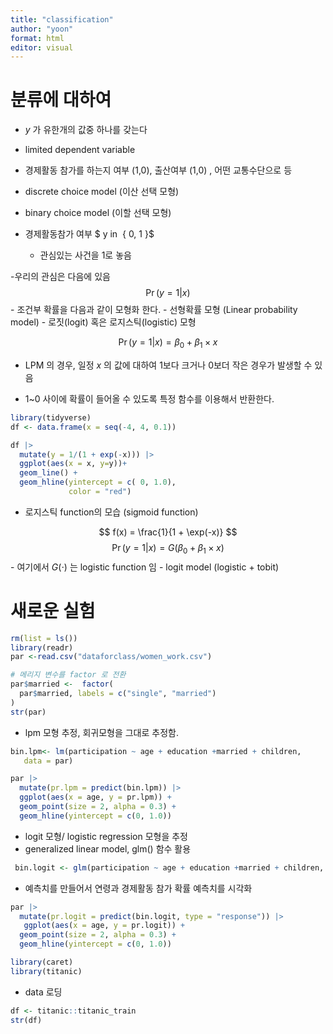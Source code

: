 ```yaml
---
title: "classification"
author: "yoon"
format: html
editor: visual
---
```

# 분류에 대하여

- $y$ 가 유한개의 값중 하나를 갖는다 
- limited dependent variable 

- 경제활동 참가를 하는지 여부 (1,0), 출산여부 (1,0) , 어떤 교통수단으로 등

- discrete choice model (이산 선택 모형)
- binary choice model (이할 선택 모형)

- 경제활동참가 여부 $ y\ in \ { 0, 1 \}$ 
  - 관심있는 사건을 1로 놓음
  
-우리의 관심은 다음에 있음 
$$ 
\Pr (y = 1 | x)
$$
- 조건부 확률을 다음과 같이 모형화 한다. 
  - 선형확률 모형 (Linear probability model)
  - 로짓(logit) 혹은 로지스틱(logistic) 모형
  
$$ 
\Pr (y = 1 | x) = \beta_0 + \beta_1  \times x
$$

- LPM 의 경우, 일정 $x$ 의 값에 대하여 1보다 크거나 0보더 작은 경우가 발생할 수 있음 

- 1~0 사이에 확률이 들어올 수 있도록 특정 함수를 이용해서 반환한다. 

```r
library(tidyverse)
df <- data.frame(x = seq(-4, 4, 0.1))

df |> 
  mutate(y = 1/(1 + exp(-x))) |> 
  ggplot(aes(x = x, y=y))+ 
  geom_line() + 
  geom_hline(yintercept = c( 0, 1.0), 
             color = "red")
```
- 로지스틱 function의 모습 (sigmoid function)

$$ 
f(x) = \frac{1}{1 + \exp(-x)}
$$
$$
\Pr (y = 1 | x) =G(\beta_0 + \beta_1  \times x)
$$
- 여기에서 $G(\cdot)$ 는 logistic function 임 
- logit model (logistic + tobit)







# 새로운 실험 
```r
rm(list = ls())
library(readr)
par <-read.csv("dataforclass/women_work.csv")

# 메리지 변수를 factor 로 전환 
par$married <-  factor(
  par$married, labels = c("single", "married")
)
str(par)
```
- lpm 모형 추정, 회귀모형을 그대로 추정함. 

```r
bin.lpm<- lm(participation ~ age + education +married + children, 
   data = par)
```

```r
par |> 
  mutate(pr.lpm = predict(bin.lpm)) |>
  ggplot(aes(x = age, y = pr.lpm)) + 
  geom_point(size = 2, alpha = 0.3) + 
  geom_hline(yintercept = c(0, 1.0))

```

- logit 모형/ logistic regression 모형을 추정 
- generalized linear model, glm() 함수 활용

```r
 bin.logit <- glm(participation ~ age + education +married + children, data = par, family = "binomial")

```


- 예측치를 만들어서 연령과 경제활동 참가 확률 예측치를 시각화

```r
par |> 
  mutate(pr.logit = predict(bin.logit, type = "response")) |>
   ggplot(aes(x = age, y = pr.logit)) + 
  geom_point(size = 2, alpha = 0.3) + 
  geom_hline(yintercept = c(0, 1.0))
```


```r
library(caret)
library(titanic)

```

- data 로딩 
```r
df <- titanic::titanic_train
str(df)
```


